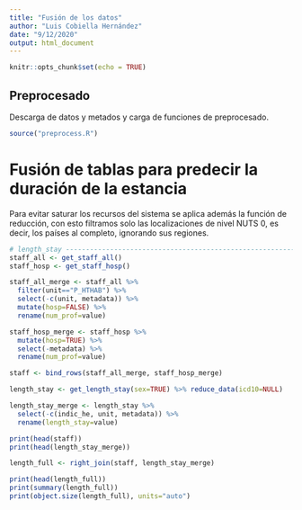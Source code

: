 ```yaml
---
title: "Fusión de los datos"
author: "Luis Cobiella Hernández"
date: "9/12/2020"
output: html_document
---
```


```r
knitr::opts_chunk$set(echo = TRUE)
```

## Preprocesado
Descarga de datos y metados y carga de funciones de preprocesado.
```r
source("preprocess.R")
```

# Fusión de tablas para predecir la duración de la estancia
Para evitar saturar los recursos del sistema se aplica además la función de reducción, con esto filtramos solo las localizaciones de nivel NUTS 0, es decir, los países al completo, ignorando sus regiones.

```r
# length_stay -------------------------------------------------------------
staff_all <- get_staff_all()
staff_hosp <- get_staff_hosp()

staff_all_merge <- staff_all %>%
  filter(unit=="P_HTHAB") %>%
  select(-c(unit, metadata)) %>%
  mutate(hosp=FALSE) %>%
  rename(num_prof=value)

staff_hosp_merge <- staff_hosp %>%
  mutate(hosp=TRUE) %>%
  select(-metadata) %>%
  rename(num_prof=value)

staff <- bind_rows(staff_all_merge, staff_hosp_merge)

length_stay <- get_length_stay(sex=TRUE) %>% reduce_data(icd10=NULL)

length_stay_merge <- length_stay %>%
  select(-c(indic_he, unit, metadata)) %>%
  rename(length_stay=value)

print(head(staff))
print(head(length_stay_merge))

length_full <- right_join(staff, length_stay_merge)

print(head(length_full))
print(summary(length_full))
print(object.size(length_full), units="auto")
```